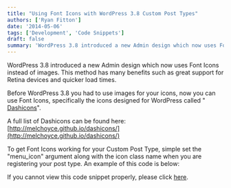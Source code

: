 ```yaml
---
title: "Using Font Icons with WordPress 3.8 Custom Post Types" 
authors: ['Ryan Fitton']
date: '2014-05-06'
tags: ['Development', 'Code Snippets']
draft: false
summary: 'WordPress 3.8 introduced a new Admin design which now uses Font Icons instead of images. This method has many benefits such as great support for Retina devices and quicker load times. Before WordPress 3.8 you had to use images for your icons, now you can use Font Icons, specifically the icons designed for WordPress called ...'
---
```


WordPress 3.8 introduced a new Admin design which now uses Font Icons instead of images. This method has many benefits such as great support for Retina devices and quicker load times.

Before WordPress 3.8 you had to use images for your icons, now you can use Font Icons, specifically the icons designed for WordPress called " [Dashicons](http://melchoyce.github.io/dashicons/)".

A full list of Dashicons can be found here: [http://melchoyce.github.io/dashicons/](http://melchoyce.github.io/dashicons/)

To get Font Icons working for your Custom Post Type, simple set the "menu_icon" argument along with the icon class name when you are registering your post type. An example of this code is below:

If you cannot view this code snippet properly, please click [here](https://gist.github.com/ryanfitton/10544553).
